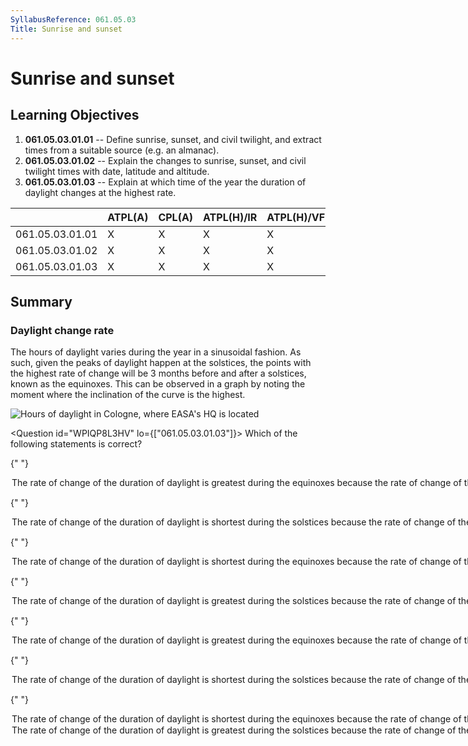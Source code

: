 ```yaml
---
SyllabusReference: 061.05.03
Title: Sunrise and sunset
---
```


# Sunrise and sunset

## Learning Objectives

1.  **061.05.03.01.01** -- Define sunrise, sunset, and civil twilight, and
    extract times from a suitable source (e.g. an almanac).
2.  **061.05.03.01.02** -- Explain the changes to sunrise, sunset, and civil
    twilight times with date, latitude and altitude.
3.  **061.05.03.01.03** -- Explain at which time of the year the duration of
    daylight changes at the highest rate.

|                 | ATPL(A) | CPL(A) | ATPL(H)/IR | ATPL(H)/VFR | CPL(H) | IR  | CBIR(A) |
| --------------- | ------- | ------ | ---------- | ----------- | ------ | --- | ------- |
| 061.05.03.01.01 | X       | X      | X          | X           | X      |     |         |
| 061.05.03.01.02 | X       | X      | X          | X           | X      |     |         |
| 061.05.03.01.03 | X       | X      | X          | X           | X      |     |         |

## Summary

### Daylight change rate

The hours of daylight varies during the year in a sinusoidal fashion. As such,
given the peaks of daylight happen at the solstices, the points with the highest
rate of change will be 3 months before and after a solstices, known as the
equinoxes. This can be observed in a graph by noting the moment where the
inclination of the curve is the highest.

![Hours of daylight in Cologne, where EASA's HQ is located](images/061.05.03-01)

<Question id="WPIQP8L3HV" lo={["061.05.03.01.03"]}>
  <Text variant="oneCorrect">
    Which of the following statements is correct?
  </Text>

{" "}

<Option key="1" subject={[[]]}>
  The rate of change of the duration of daylight is greatest during the
  equinoxes because the rate of change of the duration of daylight is directly
  proportional to the declination of the sun.
</Option>

{" "}

<Option key="2" subject={[[]]}>
  The rate of change of the duration of daylight is shortest during the
  solstices because the rate of change of the duration of daylight is directly
  proportional to the declination of the sun.
</Option>

{" "}

<Option key="1">
  The rate of change of the duration of daylight is shortest during the
  equinoxes because the rate of change of the duration of daylight is directly
  proportional to the declination of the sun.
</Option>

{" "}

<Option key="2">
  The rate of change of the duration of daylight is greatest during the
  solstices because the rate of change of the duration of daylight is directly
  proportional to the declination of the sun.
</Option>

{" "}

<Option key="1">
  The rate of change of the duration of daylight is greatest during the
  equinoxes because the rate of change of the duration of daylight is inversely
  proportional to the declination of the sun.
</Option>

{" "}

<Option key="2">
  The rate of change of the duration of daylight is shortest during the
  solstices because the rate of change of the duration of daylight is inversely
  proportional to the declination of the sun.
</Option>

{" "}

<Option key="1">
  The rate of change of the duration of daylight is shortest during the
  equinoxes because the rate of change of the duration of daylight is inversely
  proportional to the declination of the sun.
</Option>

  <Option key="2">
    The rate of change of the duration of daylight is greatest during the
    solstices because the rate of change of the duration of daylight is
    inversely proportional to the declination of the sun.
  </Option>
</Question>
